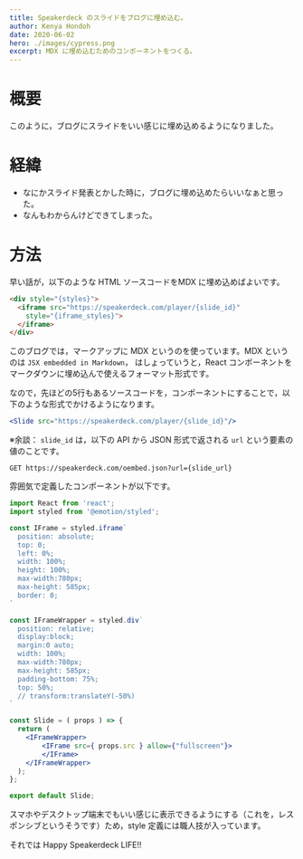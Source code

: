 ```yaml
---
title: Speakerdeck のスライドをブログに埋め込む。
author: Kenya Hondoh
date: 2020-06-02
hero: ./images/cypress.png
excerpt: MDX に埋め込むためのコンポーネントをつくる。
---
```


# 概要
このように，ブログにスライドをいい感じに埋め込めるようになりました。

<Slide src="https://speakerdeck.com/player/0bf3f3abf9044ff9be9f752d8028ff0d?slide=18"/>

# 経緯
- なにかスライド発表とかした時に，ブログに埋め込めたらいいなぁと思った。
- なんもわからんけどできてしまった。

# 方法

早い話が，以下のような HTML ソースコードをMDX に埋め込めばよいです。

```html
<div style="{styles}">
  <iframe src="https://speakerdeck.com/player/{slide_id}"
    style="{iframe_styles}">
  </iframe>
</div>
```

このブログでは，マークアップに MDX というのを使っています。MDX というのは `JSX embedded in Markdown`，
はしょっていうと，React コンポーネントをマークダウンに埋め込んで使えるフォーマット形式です。

なので，先ほどの5行もあるソースコードを，コンポーネントにすることで，以下のような形式でかけるようになります。

```jsx
<Slide src="https://speakerdeck.com/player/{slide_id}"/>
```

  ※余談： `slide_id` は，以下の API から JSON 形式で返される `url` という要素の値のことです。
```
GET https://speakerdeck.com/oembed.json?url={slide_url}
```

雰囲気で定義したコンポーネントが以下です。

```jsx
import React from 'react';
import styled from '@emotion/styled';

const IFrame = styled.iframe`
  position: absolute;
  top: 0;
  left: 0%;
  width: 100%;
  height: 100%;
  max-width:780px;
  max-height: 585px;
  border: 0;
`

const IFrameWrapper = styled.div`
  position: relative;
  display:block;
  margin:0 auto;
  width: 100%;
  max-width:780px;
  max-height: 585px;
  padding-bottom: 75%;
  top: 50%;
  // transform:translateY(-50%)
`

const Slide = ( props ) => {
  return (
    <IFrameWrapper>
        <IFrame src={ props.src } allow={"fullscreen"}>
        </IFrame>
    </IFrameWrapper>
  );
};

export default Slide;

```

スマホやデスクトップ端末でもいい感じに表示できるようにする（これを，レスポンシブというそうです）ため，style 定義には職人技が入っています。

それでは Happy Speakerdeck LIFE!!